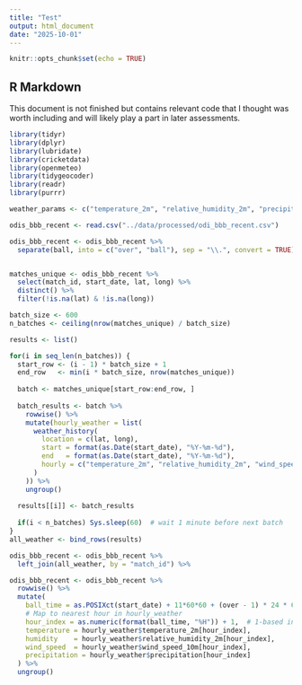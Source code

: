 ```yaml
---
title: "Test"
output: html_document
date: "2025-10-01"
---
```


```r
knitr::opts_chunk$set(echo = TRUE)
```

## R Markdown

This document is not finished but contains relevant code that I thought was worth including and will likely play a part in later assessments.

```r
library(tidyr)
library(dplyr)
library(lubridate) 
library(cricketdata)
library(openmeteo)
library(tidygeocoder)
library(readr)
library(purrr)

weather_params <- c("temperature_2m", "relative_humidity_2m", "precipitation", "cloud_cover_low", "wind_speed_10m")

odis_bbb_recent <- read.csv("../data/processed/odi_bbb_recent.csv")

odis_bbb_recent <- odis_bbb_recent %>%
  separate(ball, into = c("over", "ball"), sep = "\\.", convert = TRUE)


matches_unique <- odis_bbb_recent %>%
  select(match_id, start_date, lat, long) %>%
  distinct() %>%
  filter(!is.na(lat) & !is.na(long))

batch_size <- 600
n_batches <- ceiling(nrow(matches_unique) / batch_size)

results <- list()

for(i in seq_len(n_batches)) {
  start_row <- (i - 1) * batch_size + 1
  end_row   <- min(i * batch_size, nrow(matches_unique))
  
  batch <- matches_unique[start_row:end_row, ]
  
  batch_results <- batch %>%
    rowwise() %>%
    mutate(hourly_weather = list(
      weather_history(
        location = c(lat, long),
        start = format(as.Date(start_date), "%Y-%m-%d"),
        end   = format(as.Date(start_date), "%Y-%m-%d"),
        hourly = c("temperature_2m", "relative_humidity_2m", "wind_speed_10m", "precipitation")
      )
    )) %>%
    ungroup()
  
  results[[i]] <- batch_results
  
  if(i < n_batches) Sys.sleep(60)  # wait 1 minute before next batch
}
all_weather <- bind_rows(results)

odis_bbb_recent <- odis_bbb_recent %>%
  left_join(all_weather, by = "match_id") %>%

odis_bbb_recent <- odis_bbb_recent %>%
  rowwise() %>%
  mutate(
    ball_time = as.POSIXct(start_date) + 11*60*60 + (over - 1) * 24 * 60 + (ball - 1) * 4*60, # in seconds
    # Map to nearest hour in hourly_weather
    hour_index = as.numeric(format(ball_time, "%H")) + 1,  # 1-based index
    temperature = hourly_weather$temperature_2m[hour_index],
    humidity    = hourly_weather$relative_humidity_2m[hour_index],
    wind_speed  = hourly_weather$wind_speed_10m[hour_index],
    precipitation = hourly_weather$precipitation[hour_index]
  ) %>%
  ungroup()
```